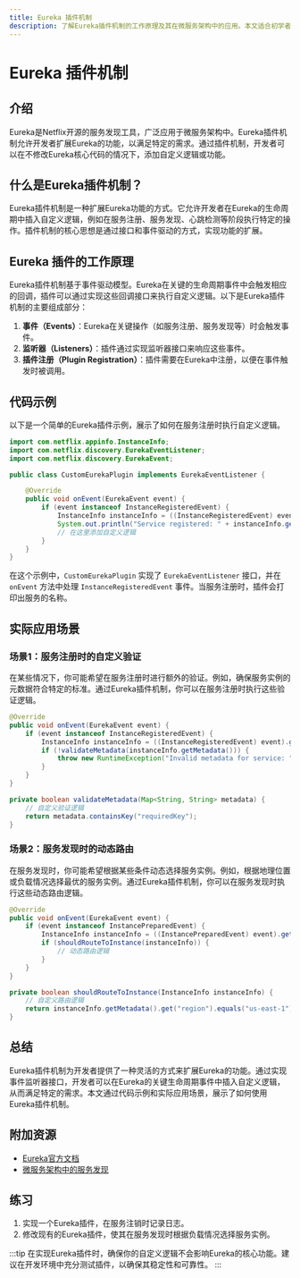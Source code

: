 ```yaml
---
title: Eureka 插件机制
description: 了解Eureka插件机制的工作原理及其在微服务架构中的应用。本文适合初学者，包含代码示例和实际案例。
---
```


# Eureka 插件机制

## 介绍

Eureka是Netflix开源的服务发现工具，广泛应用于微服务架构中。Eureka插件机制允许开发者扩展Eureka的功能，以满足特定的需求。通过插件机制，开发者可以在不修改Eureka核心代码的情况下，添加自定义逻辑或功能。

## 什么是Eureka插件机制？

Eureka插件机制是一种扩展Eureka功能的方式。它允许开发者在Eureka的生命周期中插入自定义逻辑，例如在服务注册、服务发现、心跳检测等阶段执行特定的操作。插件机制的核心思想是通过接口和事件驱动的方式，实现功能的扩展。

## Eureka 插件的工作原理

Eureka插件机制基于事件驱动模型。Eureka在关键的生命周期事件中会触发相应的回调，插件可以通过实现这些回调接口来执行自定义逻辑。以下是Eureka插件机制的主要组成部分：

1. **事件（Events）**：Eureka在关键操作（如服务注册、服务发现等）时会触发事件。
2. **监听器（Listeners）**：插件通过实现监听器接口来响应这些事件。
3. **插件注册（Plugin Registration）**：插件需要在Eureka中注册，以便在事件触发时被调用。

## 代码示例

以下是一个简单的Eureka插件示例，展示了如何在服务注册时执行自定义逻辑。

```java
import com.netflix.appinfo.InstanceInfo;
import com.netflix.discovery.EurekaEventListener;
import com.netflix.discovery.EurekaEvent;

public class CustomEurekaPlugin implements EurekaEventListener {

    @Override
    public void onEvent(EurekaEvent event) {
        if (event instanceof InstanceRegisteredEvent) {
            InstanceInfo instanceInfo = ((InstanceRegisteredEvent) event).getInstanceInfo();
            System.out.println("Service registered: " + instanceInfo.getAppName());
            // 在这里添加自定义逻辑
        }
    }
}
```

在这个示例中，`CustomEurekaPlugin` 实现了 `EurekaEventListener` 接口，并在 `onEvent` 方法中处理 `InstanceRegisteredEvent` 事件。当服务注册时，插件会打印出服务的名称。

## 实际应用场景

### 场景1：服务注册时的自定义验证

在某些情况下，你可能希望在服务注册时进行额外的验证。例如，确保服务实例的元数据符合特定的标准。通过Eureka插件机制，你可以在服务注册时执行这些验证逻辑。

```java
@Override
public void onEvent(EurekaEvent event) {
    if (event instanceof InstanceRegisteredEvent) {
        InstanceInfo instanceInfo = ((InstanceRegisteredEvent) event).getInstanceInfo();
        if (!validateMetadata(instanceInfo.getMetadata())) {
            throw new RuntimeException("Invalid metadata for service: " + instanceInfo.getAppName());
        }
    }
}

private boolean validateMetadata(Map<String, String> metadata) {
    // 自定义验证逻辑
    return metadata.containsKey("requiredKey");
}
```

### 场景2：服务发现时的动态路由

在服务发现时，你可能希望根据某些条件动态选择服务实例。例如，根据地理位置或负载情况选择最优的服务实例。通过Eureka插件机制，你可以在服务发现时执行这些动态路由逻辑。

```java
@Override
public void onEvent(EurekaEvent event) {
    if (event instanceof InstancePreparedEvent) {
        InstanceInfo instanceInfo = ((InstancePreparedEvent) event).getInstanceInfo();
        if (shouldRouteToInstance(instanceInfo)) {
            // 动态路由逻辑
        }
    }
}

private boolean shouldRouteToInstance(InstanceInfo instanceInfo) {
    // 自定义路由逻辑
    return instanceInfo.getMetadata().get("region").equals("us-east-1");
}
```

## 总结

Eureka插件机制为开发者提供了一种灵活的方式来扩展Eureka的功能。通过实现事件监听器接口，开发者可以在Eureka的关键生命周期事件中插入自定义逻辑，从而满足特定的需求。本文通过代码示例和实际应用场景，展示了如何使用Eureka插件机制。

## 附加资源

- [Eureka官方文档](https://github.com/Netflix/eureka/wiki)
- [微服务架构中的服务发现](https://microservices.io/patterns/service-registry.html)

## 练习

1. 实现一个Eureka插件，在服务注销时记录日志。
2. 修改现有的Eureka插件，使其在服务发现时根据负载情况选择服务实例。

:::tip
在实现Eureka插件时，确保你的自定义逻辑不会影响Eureka的核心功能。建议在开发环境中充分测试插件，以确保其稳定性和可靠性。
:::